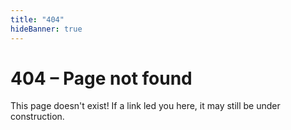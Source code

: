 ```yaml
---
title: "404"
hideBanner: true
---
```


# 404 – Page not found

This page doesn't exist! If a link led you here, it may still be under construction.
